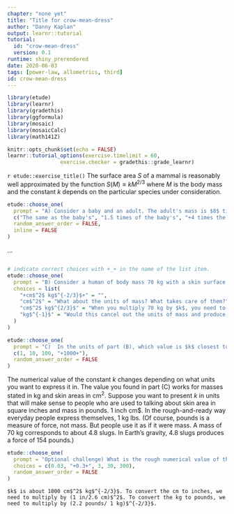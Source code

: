 ```yaml
---
chapter: "none yet"
title: "Title for crow-mean-dress"
author: "Danny Kaplan"
output: learnr::tutorial
tutorial:
  id: "crow-mean-dress"
  version: 0.1
runtime: shiny_prerendered
date: 2020-06-03 
tags: [power-law, allometrics, third]
id: crow-mean-dress
---
```


```r
library(etude)
library(learnr)
library(gradethis)
library(ggformula)
library(mosaic)
library(mosaicCalc)
library(math141Z)

knitr::opts_chunk$set(echo = FALSE)
learnr::tutorial_options(exercise.timelimit = 60, 
                 exercise.checker = gradethis::grade_learnr)
```


`r etude::exercise_title()` The surface area $S$ of a mammal is reasonably well approximated by the function $S(M) \equiv k M^{2/3}$ where $M$ is the body mass and the constant $k$ depends on the particular species under consideration. 


```r
etude::choose_one(
  prompt = "A) Consider a baby and an adult. The adult's mass is $8$ times greater than the baby's. Then the adult's surface area is ...?",
  c("The same as the baby's", "1.5 times of the baby's", "+4 times the baby's+", "8 times the baby's"),
  random_answer_order = FALSE,
  inline = FALSE
)
```


<span title='crow-mean-dress-sandbox1'>...</span>
```r

```

```r
# indicate correct choices with +_+ in the name of the list item.
etude::choose_one(
  prompt = "B) Consider a human of body mass 70 kg with a skin surface area of 18,600 cm^2^. Which of the following units for the constant of proportionality $k$ is correct?",
  choices = list(
    "+cm$^2$ kg$^{-2/3}$+" = "",
    "cm$^2$" = "What about the units of mass? What takes care of them?",
    "cm$^2$ kg$^{2/3}$" = "When you multiply 70 kg by $k$, you need to get a result in $cm^2$.",
    "kg$^{-1}$" = "Would this cancel out the units of mass and produce $cm^2$ for the result?"
  )
)
```

```r
etude::choose_one(
  prompt = "C)  In the units of part (B), which value is $k$ closest to?",
  c(1, 10, 100, "+1000+"),
  random_answer_order = FALSE
)
```

The numerical value of the constant $k$ changes depending on what units you want to express it in. The value you found in part (C) works for masses stated in kg and skin areas in cm$^2$. Suppose you want to present $k$ in units that will make sense to people who are used to talking about skin area in square inches and mass in pounds. 1 inch \approx 2.6 cm$.  In the rough-and-ready way everyday people express themselves, 1 kg \approx 2.2 lbs. (Of course, pounds is a measure of force, not mass. But people use it as if it were mass. A mass of 70 kg corresponds to about 4.8 slugs. In Earth's gravity, 4.8 slugs produces a force of 154 pounds.)

```r
etude::choose_one(
  prompt = "Optional challenge) What is the rough numerical value of the conversion factor which would produce a constant of proportionality that would be suitable for converting body mass in pounds to skin area in square-inches?",
  choices = c(0.03, "+0.3+", 3, 30, 300),
  random_answer_order = FALSE
)
```

```etude
$k$ is about 1000 cm$^2$ kg$^{-2/3}$. To convert the cm to inches, we need to multiply by (1 in/2.6 cm)$^2$. To convert the kg to pounds, we need to multiply by (2.2 pounds/ 1 kg)$^{-2/3}$.
```




